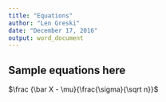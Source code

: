 ```yaml
---
title: "Equations"
author: "Len Greski"
date: "December 17, 2016"
output: word_document
---
```


## Sample equations here

$\frac {\bar X - \mu}{\frac{\sigma}{\sqrt n}}$
